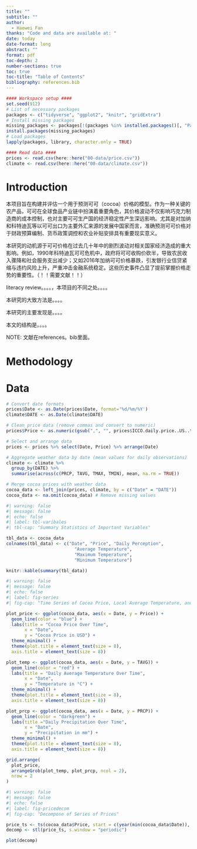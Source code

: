 ```yaml
---
title: ""
subtitle: ""
author: 
  - Haowei Fan
thanks: "Code and data are available at: "
date: today
date-format: long
abstract: ""
format: pdf
toc-depth: 2    
number-sections: true
toc: true           
toc-title: "Table of Contents" 
bibliography: references.bib
---
```


```r
#### Workspace setup ####
set.seed(912)
# List of necessary packages
packages <- c("tidyverse", "ggplot2", "knitr", "gridExtra")
# Install missing packages
missing_packages <- packages[!(packages %in% installed.packages()[, "Package"])]
install.packages(missing_packages)
# Load packages
lapply(packages, library, character.only = TRUE)

#### Read data ####
prices <- read.csv(here::here("00-data/price.csv"))
climate <- read.csv(here::here("00-data/climate.csv"))
```


# Introduction

本项目旨在构建并评估一个用于预测可可（cocoa）价格的模型。作为一种关键的农产品，可可在全球食品产业链中扮演着重要角色，其价格波动不仅影响巧克力制造商的成本控制，也对主要可可生产国的经济稳定性产生深远影响。尤其是对加纳和科特迪瓦等以可可出口为主要外汇来源的发展中国家而言，准确预测可可价格对于财政预算编制、货币政策调控和农业补贴安排具有重要现实意义。

本研究的动机源于可可价格在过去几十年中的剧烈波动对相关国家经济造成的重大影响。例如，1990年科特迪瓦可可危机中，政府将可可收购价砍半，导致农民收入骤降和社会服务支出减少；又如2016年加纳可可价格暴跌，引发银行业信贷紧缩与违约风险上升，严重冲击金融系统稳定。这些历史事件凸显了提前掌握价格走势的重要性。（！！需要文献！！）

literacy review。。。。，本项目的不同之处。。。。

本研究的大致方法是。。。。

本研究的主要发现是。。。。

本文的结构是。。。。

NOTE: 文献在references。bib里面。


# Methodology

# Data
```r
# Convert date formats
prices$Date <- as.Date(prices$Date, format='%d/%m/%Y')
climate$DATE <- as.Date(climate$DATE)

# Clean price data (remove commas and convert to numeric)
prices$Price <- as.numeric(gsub(",", "", prices$ICCO.daily.price..US..tonne.))

# Select and arrange data
prices <- prices %>% select(Date, Price) %>% arrange(Date)

# Aggregate weather data by date (mean values for daily observations)
climate <- climate %>%
  group_by(DATE) %>%
  summarise(across(c(PRCP, TAVG, TMAX, TMIN), mean, na.rm = TRUE))

# Merge cocoa prices with weather data
cocoa_data <- left_join(prices, climate, by = c("Date" = "DATE"))
cocoa_data <- na.omit(cocoa_data) # Remove missing values

```


```r
#| warning: false
#| message: false
#| echo: false
#| label: tbl-varibales
#| tbl-cap: "Summary Statistics of Important Variables"

tbl_data <- cocoa_data
colnames(tbl_data) <- c("Date", "Price", "Daily Perception", 
                          "Average Temperature", 
                          "Maximum Temperature", 
                          "Minimum Temperature")

knitr::kable(summary(tbl_data))
```


```r
#| warning: false
#| message: false
#| echo: false
#| label: fig-series
#| fig-cap: "Time Series of Cocoa Price, Local Average Temperature, and Precipitation"

plot_price <- ggplot(cocoa_data, aes(x = Date, y = Price)) +
  geom_line(color = "blue") +
  labs(title = "Cocoa Price Over Time",
       x = "Date", 
       y = "Cocoa Price in USD") +
  theme_minimal() +
  theme(plot.title = element_text(size = 8),
  axis.title = element_text(size = 8))

plot_temp <- ggplot(cocoa_data, aes(x = Date, y = TAVG)) +
  geom_line(color = "red") +
  labs(title = "Daily Average Temperature Over Time",
       x = "Date", 
       y = "Temperature in °C") +
  theme_minimal() +
  theme(plot.title = element_text(size = 8),
  axis.title = element_text(size = 8))

plot_prcp <- ggplot(cocoa_data, aes(x = Date, y = PRCP)) +
  geom_line(color = "darkgreen") +
  labs(title ="Daily Precipitation Over Time",
       x = "Date", 
       y = "Precipitation in mm") +
  theme_minimal() +
  theme(plot.title = element_text(size = 8),
  axis.title = element_text(size = 8))

grid.arrange(
  plot_price,
  arrangeGrob(plot_temp, plot_prcp, ncol = 2),
  nrow = 2
)
```

```r
#| warning: false
#| message: false
#| echo: false
#| label: fig-pricedecom
#| fig-cap: "Decompose of Series of Prices"

price_ts <- ts(cocoa_data$Price, start = c(year(min(cocoa_data$Date)), month(min(cocoa_data$Date))), frequency = 365)
decomp <- stl(price_ts, s.window = "periodic")

plot(decomp)
```





